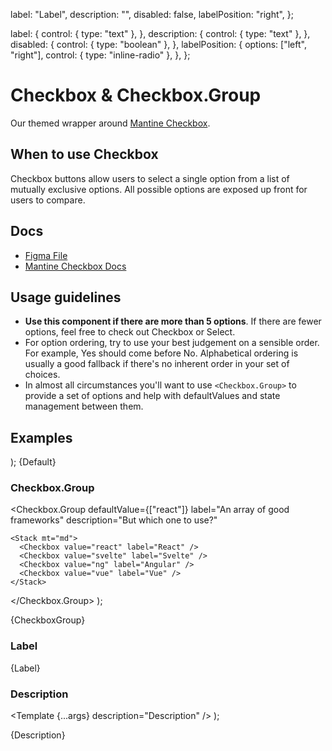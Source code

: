 
  label: "Label",
  description: "",
  disabled: false,
  labelPosition: "right",
};

  label: {
    control: { type: "text" },
  },
  description: {
    control: { type: "text" },
  },
  disabled: {
    control: { type: "boolean" },
  },
  labelPosition: {
    options: ["left", "right"],
    control: { type: "inline-radio" },
  },
};

<Meta
  title="Inputs/Checkbox"
  component={Checkbox}
  args={args}
  argTypes={argTypes}
/>

# Checkbox & Checkbox.Group

Our themed wrapper around [Mantine Checkbox](https://mantine.dev/core/checkbox/).

## When to use Checkbox

Checkbox buttons allow users to select a single option from a list of mutually exclusive options. All possible options are exposed up front for users to compare.

## Docs

- [Figma File](https://www.figma.com/file/sF1qSHk6yVqO1rFgmH0nzT/Input-%2F-Checkbox?type=design&node-id=1-96&t=4851xqAoQVenSrTX-11)
- [Mantine Checkbox Docs](https://mantine.dev/core/checkbox/)

## Usage guidelines

- **Use this component if there are more than 5 options**. If there are fewer options, feel free to check out Checkbox or Select.
- For option ordering, try to use your best judgement on a sensible order. For example, Yes should come before No. Alphabetical ordering is usually a good fallback if there's no inherent order in your set of choices.
- In almost all circumstances you'll want to use `<Checkbox.Group>` to provide a set of options and help with defaultValues and state management between them.

## Examples

  <Stack>
    <Checkbox {...args} label="Default checkbox" />
    <Checkbox {...args} label="Indeterminate checkbox" indeterminate />
    <Checkbox
      {...args}
      label="Indeterminate checked checkbox"
      checked
      indeterminate
    />
    <Checkbox {...args} label="Checked checkbox" checked />
    <Checkbox {...args} label="Disabled checkbox" disabled />
    <Checkbox {...args} label="Disabled checked checkbox" disabled checked />
    <Checkbox
      {...args}
      label="Disabled indeterminate checkbox"
      disabled
      indeterminate
    />
  </Stack>
);


<Canvas>
  <Story name="Default">{Default}</Story>
</Canvas>

### Checkbox.Group

  <Checkbox.Group
    defaultValue={["react"]}
    label="An array of good frameworks"
    description="But which one to use?"
  >
    <Stack mt="md">
      <Checkbox value="react" label="React" />
      <Checkbox value="svelte" label="Svelte" />
      <Checkbox value="ng" label="Angular" />
      <Checkbox value="vue" label="Vue" />
    </Stack>
  </Checkbox.Group>
);

<Canvas>
  <Story name="Checkbox group">{CheckboxGroup}</Story>
</Canvas>

### Label


<Canvas>
  <Story name="Label">{Label}</Story>
</Canvas>

### Description

  <Template {...args} description="Description" />
);

<Canvas>
  <Story name="Description">{Description}</Story>
</Canvas>
